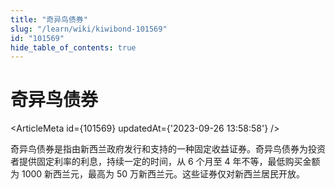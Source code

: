 ```yaml
---
title: "奇异鸟债券"
slug: "/learn/wiki/kiwibond-101569"
id: "101569"
hide_table_of_contents: true
---
```



# 奇异鸟债券

<ArticleMeta id={101569} updatedAt={'2023-09-26 13:58:58'} />
<div className='border-solid border-b border-t-0 my-4 border-[var(--ifm-color-gray-300)]' />

奇异鸟债券是指由新西兰政府发行和支持的一种固定收益证券。奇异鸟债券为投资者提供固定利率的利息，持续一定的时间，从 6 个月至 4 年不等，最低购买金额为 1000 新西兰元，最高为 50 万新西兰元。这些证券仅对新西兰居民开放。
